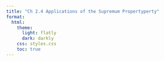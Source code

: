 ```yaml
---
title: "Ch 2.4 Applications of the Supremum Propertyperty"
format:
  html:
    theme:
      light: flatly
      dark: darkly
    css: styles.css
    toc: true
---
```


